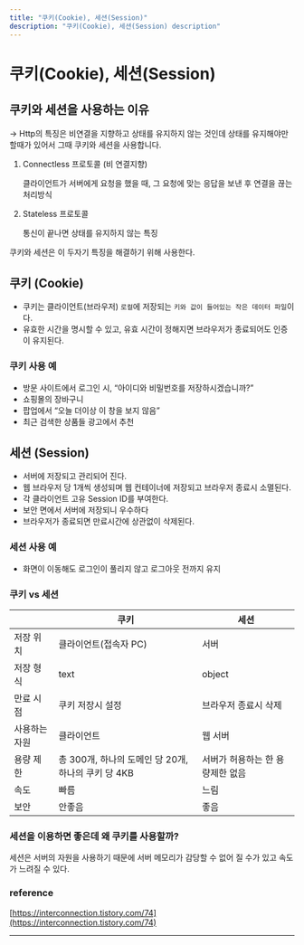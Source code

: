 ```yaml
---
title: "쿠키(Cookie), 세션(Session)"
description: "쿠키(Cookie), 세션(Session) description"
---
```


# 쿠키(Cookie), 세션(Session)

## 쿠키와 세션을 사용하는 이유

→ Http의 특징은 비연결을 지향하고 상태를 유지하지 않는 것인데 상태를 유지해야만 할때가 있어서 그때 쿠키와 세션을 사용합니다.

1. Connectless 프로토콜 (비 연결지향)

   클라이언트가 서버에게 요청을 했을 때, 그 요청에 맞는 응답을 보낸 후 연결을 끊는 처리방식

2. Stateless 프로토콜

   통신이 끝나면 상태를 유지하지 않는 특징

쿠키와 세션은 이 두자기 특징을 해결하기 위해 사용한다.

## 쿠키 (Cookie)

- 쿠키는 클라이언트(브라우저) `로컬`에 저장되는 `키와 값이 들어있는 작은 데이터 파일`이다.
- 유효한 시간을 명시할 수 있고, 유효 시간이 정해지면 브라우저가 종료되어도 인증이 유지된다.

### 쿠키 사용 예

- 방문 사이트에서 로그인 시, “아이디와 비밀번호를 저장하시겠습니까?”
- 쇼핑몰의 장바구니
- 팝업에서 “오늘 더이상 이 창을 보지 않음”
- 최근 검색한 상품들 광고에서 추천

## 세션 (Session)

- 서버에 저장되고 관리되어 진다.
- 웹 브라우저 당 1개씩 생성되며 웹 컨테이너에 저장되고 브라우저 종료시 소멸된다.
- 각 클라이언트 고유 Session ID를 부여한다.
- 보안 면에서 서버에 저장되니 우수하다
- 브라우저가 종료되면 만료시간에 상관없이 삭제된다.

### 세션 사용 예

- 화면이 이동해도 로그인이 풀리지 않고 로그아웃 전까지 유지

### 쿠키 vs 세션

|               | 쿠키                                                | 세션                             |
| ------------- | --------------------------------------------------- | -------------------------------- |
| 저장 위치     | 클라이언트(접속자 PC)                               | 서버                             |
| 저장 형식     | text                                                | object                           |
| 만료 시점     | 쿠키 저장시 설정                                    | 브라우저 종료시 삭제             |
| 사용하는 자원 | 클라이언트                                          | 웹 서버                          |
| 용량 제한     | 총 300개, 하나의 도메인 당 20개, 하나의 쿠키 당 4KB | 서버가 허용하는 한 용량제한 없음 |
| 속도          | 빠름                                                | 느림                             |
| 보안          | 안좋음                                              | 좋음                             |

### 세션을 이용하면 좋은데 왜 쿠키를 사용할까?

세션은 서버의 자원을 사용하기 때문에 서버 메모리가 감당할 수 없어 질 수가 있고 속도가 느려질 수 있다.

### reference

[https://interconnection.tistory.com/74](https://interconnection.tistory.com/74)

---

